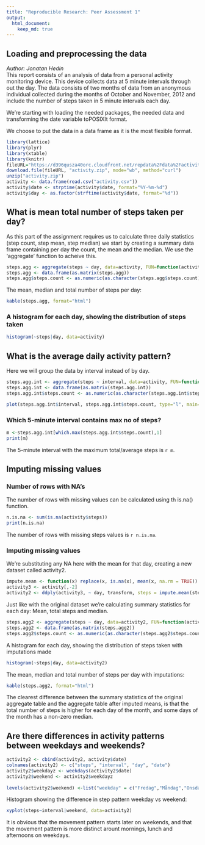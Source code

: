 ```yaml
---
title: "Reproducible Research: Peer Assessment 1"
output: 
  html_document:
    keep_md: true
---
```



## Loading and preprocessing the data
*Author: Jonatan Hedin*  
This report consists of an analysis of data from a personal activity monitoring device. This device collects data at 5 minute intervals through out the day. The data consists of two months of data from an anonymous individual collected during the months of October and November, 2012 and include the number of steps taken in 5 minute intervals each day.

We're starting with loading the needed packages, the needed data and transforming the date variable toPOSIXlt format.

We choose to put the data in a data frame as it is the most flexible format.

```r
library(lattice)
library(plyr)
library(xtable)
library(knitr)
fileURL="https://d396qusza40orc.cloudfront.net/repdata%2Fdata%2Factivity.zip"
download.file(fileURL, "activity.zip", mode="wb", method="curl")
unzip("activity.zip")
activity <- data.frame(read.csv("activity.csv"))
activity$date <- strptime(activity$date, format="%Y-%m-%d")
activity$day <- as.factor(strftime(activity$date, format="%d"))
```

## What is mean total number of steps taken per day?
As this part of the assignment requires us to calculate three daily statistics (step count, step mean, step median) we start by creating a summary data frame containing per day the count, the mean and the median. We use the 'aggregate' function to acheive this.


```r
steps.agg <- aggregate(steps ~ day, data=activity, FUN=function(activity) c(mean =mean(activity), median=median(activity),count=sum(activity) ), na.action = na.omit)
steps.agg <- data.frame(as.matrix(steps.agg))
steps.agg$steps.count <- as.numeric(as.character(steps.agg$steps.count))
```

The mean, median and total number of steps per day:
```r
kable(steps.agg, format="html")
```  

  
### A histogram for each day, showing the distribution of steps taken

```r
histogram(~steps|day, data=activity)
```

## What is the average daily activity pattern?
Here we will group the data by interval instead of by day.

```r
steps.agg.int <- aggregate(steps ~ interval, data=activity, FUN=function(activity) c(mean =mean(activity), median=median(activity),count=sum(activity) ), na.action = na.omit)
steps.agg.int <- data.frame(as.matrix(steps.agg.int))
steps.agg.int$steps.count <- as.numeric(as.character(steps.agg.int$steps.count))
```

```r
plot(steps.agg.int$interval, steps.agg.int$steps.count, type="l", main="Steps per 5 min-interval over total period", xlab="Interval", ylab="Total no. of steps")
```

### Which 5-minute interval contains max no of steps?

```r
m <-steps.agg.int[which.max(steps.agg.int$steps.count),1]
print(m)
```
The 5-minute interval with the maximum total/average steps is `r m`.

## Imputing missing values

### Number of rows with NA's
The number of rows with missing values can be calculated using th is.na() function.

```r
n.is.na <- sum(is.na(activity$steps))
print(n.is.na)  
```  
 
The number of rows with missing steps values is `r n.is.na`.

### Imputing missing values
We're substituting any NA here with the mean for that day, creating a new dataset called activity2.

```r
impute.mean <- function(x) replace(x, is.na(x), mean(x, na.rm = TRUE))
activity3 <- activity[,-2]
activity2 <- ddply(activity3, ~ day, transform, steps = impute.mean(steps))
```

Just like with the original dataset we're calculating summary statistics for each day: Mean, total steps and median.

```r
steps.agg2 <- aggregate(steps ~ day, data=activity2, FUN=function(activity2) c(mean =mean(activity2), median=median(activity2),count=sum(activity2) ), na.action = na.omit)
steps.agg2 <- data.frame(as.matrix(steps.agg2))
steps.agg2$steps.count <- as.numeric(as.character(steps.agg2$steps.count))
```

A histogram for each day, showing the distribution of steps taken with imputations made

```r
histogram(~steps|day, data=activity2)
```


The mean, median and total number of steps per day with imputations:
```r
kable(steps.agg2, format="html")
```  

The clearest difference between the summary statistics of the original aggregate table and the aggregate table after imputed means, is that the total number of steps is higher for each day of the month, and some days of the month has a non-zero median.

## Are there differences in activity patterns between weekdays and weekends?

```r
activity2 <- cbind(activity2, activity$date)
colnames(activity2) <- c("steps", "interval", "day", "date")
activity2$weekdayz <- weekdays(activity2$date)
activity2$weekend <- activity2$weekdayz
 
levels(activity2$weekend) <-list("weekday" = c("Fredag","Måndag","Onsdag","Tisdag",  "Torsdag"), "weekend"=c("Lördag", "Söndag"))

```  


Histogram showing the difference in step pattern weekday vs weekend:
```r
xyplot(steps~interval|weekend, data=activity2)  
```  

It is obvious that the movement pattern starts later on weekends, and that the movement pattern is more distinct arount mornings, lunch and afternoons on weekdays.